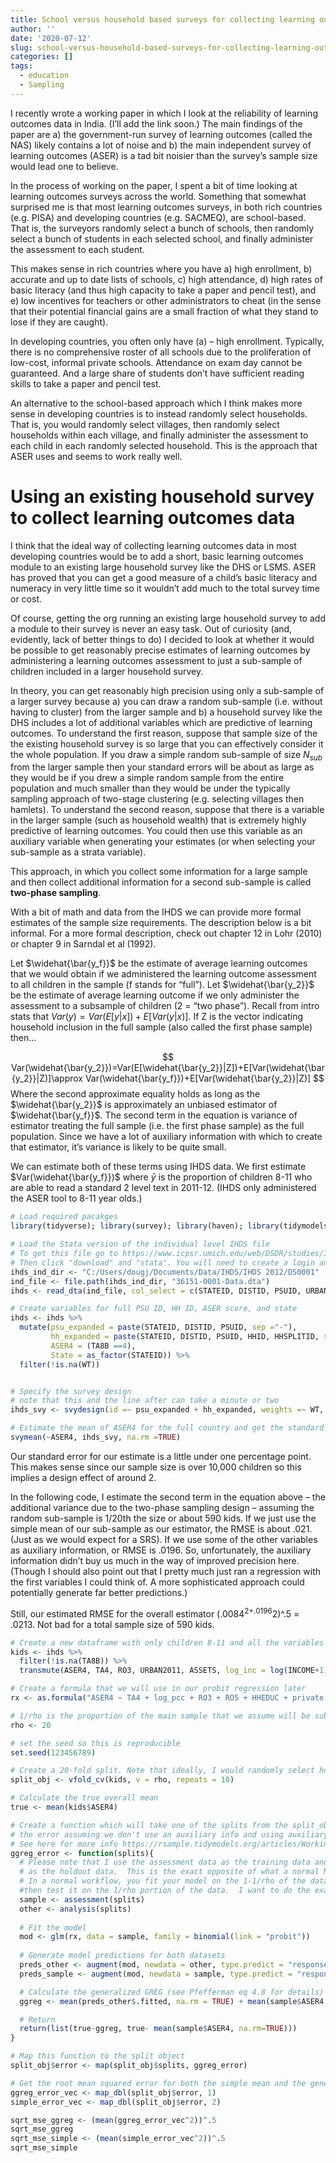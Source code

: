 ---
title: School versus household based surveys for collecting learning outcomes data
author: ''
date: '2020-07-12'
slug: school-versus-household-based-surveys-for-collecting-learning-outcomes-data
categories: []
tags:
  - education
  - Sampling
---

I recently wrote a working paper in which I look at the reliability of learning outcomes data in India. (I'll add the link soon.) The main findings of the paper are a) the government-run survey of learning outcomes (called the NAS) likely contains a lot of noise and b) the main independent survey of learning outcomes (ASER) is a tad bit noisier than the survey's sample size would lead one to believe.

In the process of working on the paper, I spent a bit of time looking at learning outcomes surveys across the world. Something that somewhat surprised me is that most learning outcomes surveys, in both rich countries (e.g. PISA) and developing countries (e.g. SACMEQ), are school-based. That is, the surveyors randomly select a bunch of schools, then randomly select a bunch of students in each selected school, and finally administer the assessment to each student. 

This makes sense in rich countries where you have a) high enrollment, b) accurate and up to date lists of schools, c) high attendance, d) high rates of basic literacy (and thus high capacity to take a paper and pencil test), and e) low incentives for teachers or other administrators to cheat (in the sense that their potential financial gains are a small fraction of what they stand to lose if they are caught).

In developing countries, you often only have (a) -- high enrollment. Typically, there is no comprehensive roster of all schools due to the proliferation of low-cost, informal private schools.  Attendance on exam day cannot be guaranteed. And a large share of students don't have sufficient reading skills to take a paper and pencil test. 

An alternative to the school-based approach which I think makes more sense in developing countries is to instead randomly select households. That is, you would randomly select villages, then randomly select households within each village, and finally administer the assessment to each child in each randomly selected household. This is the approach that ASER uses and seems to work really well.

# Using an existing household survey to collect learning outcomes data

I think that the ideal way of collecting learning outcomes data in most developing countries would be to add a short, basic learning outcomes module to an existing large household survey like the DHS or LSMS. ASER has proved that you can get a good measure of a child's basic literacy and numeracy in very little time so it wouldn't add much to the total survey time or cost. 

Of course, getting the org running an existing large household survey to add a module to their survey is never an easy task. Out of curiosity (and, evidently, lack of better things to do) I decided to look at whether it would be possible to get reasonably precise estimates of learning outcomes by administering a learning outcomes assessment to just a sub-sample of children included in a larger household survey.

In theory, you can get reasonably high precision using only a sub-sample of a larger survey because a) you can draw a random sub-sample (i.e. without having to cluster) from the larger sample and b) a household survey like the DHS  includes a lot of additional variables which are predictive of learning outcomes. To understand the first reason, suppose that sample size of the the existing household survey is so large that you can effectively consider it the whole population. If you draw a simple random sub-sample of size $N_{sub}$ from the larger sample then your standard errors will be about as large as they would be if you drew a simple random sample from the entire population and much smaller than they would be under the typically sampling approach of two-stage clustering (e.g. selecting villages then hamlets). To understand the second reason, suppose that there is a variable in the larger sample (such as household wealth) that is extremely highly predictive of learning outcomes. You could then use this variable as an auxiliary variable when generating your estimates (or when selecting your sub-sample as a strata variable).

This approach, in which you collect some information for a large sample and then collect additional information for a second sub-sample is called **two-phase sampling**. 

With a bit of math and data from the IHDS we can provide more formal estimates of the sample size requirements. The description below is a bit informal. For a more formal description, check out chapter 12 in Lohr (2010) or chapter 9 in Sarndal et al (1992). 

Let $\widehat{\bar{y_f}}$ be the estimate of average learning outcomes that we would obtain if we administered the learning outcome assessment to all children in the sample (f stands for "full"). Let $\widehat{\bar{y_2}}$ be the estimate of average learning outcome if we only administer the assessment to a subsample of children (2 = "two phase"). Recall from intro stats that $Var(y)=Var(E[y|x])+E[Var(y|x)]$.  If Z is the vector indicating household inclusion in the full sample (also called the first phase sample) then...

$$ Var(\widehat{\bar{y_2}})=Var(E[\widehat{\bar{y_2}}|Z])+E[Var(\widehat{\bar{y_2}}|Z)]\approx Var(\widehat{\bar{y_f}})+E[Var(\widehat{\bar{y_2}}|Z)] $$ 
Where the second approximate equality holds as long as the $\widehat{\bar{y_2}}$ is approximately an unbiased estimator of $\widehat{\bar{y_f}}$. The second term in the equation is variance of estimator treating the full sample (i.e. the first phase sample) as the full population. Since we have a lot of auxiliary information with which to create that estimator, it's variance is likely to be quite small.

We can estimate both of these terms using IHDS data. We first estimate $Var(\widehat{\bar{y_f}})$ where $\bar{y}$ is the proportion of children 8-11 who are able to read a standard 2 level text in 2011-12. (IHDS only administered the ASER tool to 8-11 year olds.)

```{r, message=FALSE, warning=FALSE}
# Load required pacakges
library(tidyverse); library(survey); library(haven); library(tidymodels)

# Load the Stata version of the individual level IHDS file
# To get this file go to https://www.icpsr.umich.edu/web/DSDR/studies/36151
# Then click "download" and "stata". You will need to create a login and you will get a bunch of other files in addition to this one.
ihds_ind_dir <- "C:/Users/dougj/Documents/Data/IHDS/IHDS 2012/DS0001"
ind_file <- file.path(ihds_ind_dir, "36151-0001-Data.dta")
ihds <- read_dta(ind_file, col_select = c(STATEID, DISTID, PSUID, URBAN2011, HHID, HHSPLITID, PERSONID, IDPSU, WT, RO3, RO7, RO5, COPC, ASSETS, GROUPS, HHEDUC, HHEDUCM, HHEDUCF, INCOME, NPERSONS,starts_with("CS"), starts_with("TA"), starts_with("ED")))

# Create variables for full PSU ID, HH ID, ASER score, and state
ihds <- ihds %>% 
  mutate(psu_expanded = paste(STATEID, DISTID, PSUID, sep ="-"), 
         hh_expanded = paste(STATEID, DISTID, PSUID, HHID, HHSPLITID, sep ="-"),
         ASER4 = (TA8B ==4),
         State = as_factor(STATEID)) %>% 
  filter(!is.na(WT))


# Specify the survey design
# note that this and the line after can take a minute or two
ihds_svy <- svydesign(id =~ psu_expanded + hh_expanded, weights =~ WT, data = ihds)

# Estimate the mean of ASER4 for the full country and get the standard error
svymean(~ASER4, ihds_svy, na.rm =TRUE)
```

Our standard error for our estimate is a little under one percentage point.  This makes sense since our sample size is over 10,000 children so this implies a design effect of around 2.

In the following code, I estimate the second term in the equation above -- the additional variance due to the two-phase sampling design -- assuming the random sub-sample is 1/20th the size or about 590 kids. If we just use the simple mean of our sub-sample as our estimator, the RMSE is about .021. (Just as we would expect for a SRS). If we use some of the other variables as auxiliary information, or RMSE is .0196.  So, unfortunately, the auxiliary information didn't buy us much in the way of improved precision here. (Though I should also point out that I pretty much just ran a regression with the first variables I could think of.  A more sophisticated approach could potentially generate far better predictions.)

Still, our estimated RMSE for the overall estimator (.0084^2+.0196^2)^.5 = .0213. Not bad for a total sample size of 590 kids.


```{r}
# Create a new dataframe with only children 8-11 and all the variables we want to use in our analysis
kids <- ihds %>% 
  filter(!is.na(TA8B)) %>% 
  transmute(ASER4, TA4, RO3, URBAN2011, ASSETS, log_inc = log(INCOME+1), group = as_factor(GROUPS), RO5, HHEDUC, NPERSONS, log_pcc = log(COPC), private = ifelse((CS4 ==4), 1, 0))

# Create a formula that we will use in our probit regression later
rx <- as.formula("ASER4 ~ TA4 + log_pcc + RO3 + RO5 + HHEDUC + private + NPERSONS + URBAN2011 + log_inc + group")

# 1/rho is the proportion of the main sample that we assume will be sub-sampled
rho <- 20

# set the seed so this is reproducible
set.seed(123456789)

# Create a 20-fold split. Note that ideally, I would randomly select households to be included/excluded in each split, but this is a pain and wouldn't likely make much of a difference. (Since IHDS only surveyed kids 8-11 there are typically max 1 per hh.)
split_obj <- vfold_cv(kids, v = rho, repeats = 10)

# Calculate the true overall mean
true <- mean(kids$ASER4)

# Create a function which will take one of the splits from the split_obj and calculate 
# the error assuming we don't use an auxiliary info and using auxiliary information.
# See here for more info https://rsample.tidymodels.org/articles/Working_with_rsets.html
ggreg_error <- function(splits){
  # Please note that I use the assessment data as the training data and the analysis test 
  # as the holdout data.  This is the exact opposite of what a normal ML work flow looks like.
  # In a normal workflow, you fit your model on the 1-1/rho of the data and 
  #then test it on the 1/rho portion of the data.  I want to do the exact opposite. 
  sample <- assessment(splits)
  other <- analysis(splits)
  
  # Fit the model  
  mod <- glm(rx, data = sample, family = binomial(link = "probit"))
  
  # Generate model predictions for both datasets
  preds_other <- augment(mod, newdata = other, type.predict = "response")
  preds_sample <- augment(mod, newdata = sample, type.predict = "response")

  # Calculate the generalized GREG (see Pfefferman eq 4.8 for details)
  ggreg <- mean(preds_other$.fitted, na.rm = TRUE) + mean(sample$ASER4, na.rm = TRUE)/rho - mean(preds_sample$.fitted, na.rm = TRUE)/rho

  # Return   
  return(list(true-ggreg, true- mean(sample$ASER4, na.rm=TRUE)))
}

# Map this function to the split object
split_obj$error <- map(split_obj$splits, ggreg_error)

# Get the root mean squared error for both the simple mean and the generalized GREG estimator
ggreg_error_vec <- map_dbl(split_obj$error, 1)
simple_error_vec <- map_dbl(split_obj$error, 2)

sqrt_mse_ggreg <- (mean(ggreg_error_vec^2))^.5
sqrt_mse_ggreg
sqrt_mse_simple <- (mean(simple_error_vec^2))^.5
sqrt_mse_simple
```





